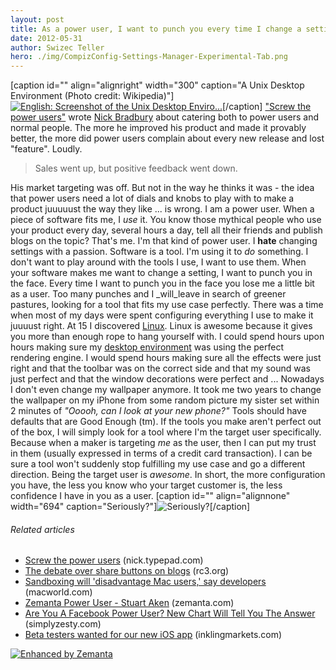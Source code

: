 ```yaml
---
layout: post
title: As a power user, I want to punch you every time I change a setting
date: 2012-05-31
author: Swizec Teller
hero: ./img/CompizConfig-Settings-Manager-Experimental-Tab.png
---
```


\[caption id="" align="alignright" width="300" caption="A Unix Desktop Environment (Photo credit: Wikipedia)"][![English: Screenshot of the Unix Desktop Enviro...](http://upload.wikimedia.org/wikipedia/commons/thumb/b/b7/UDE_Screenshot.jpg/300px-UDE_Screenshot.jpg "English: Screenshot of the Unix Desktop Enviro...")](http://commons.wikipedia.org/wiki/File:UDE_Screenshot.jpg)\[/caption] ["Screw the power users"](http://nick.typepad.com/blog/2012/05/screw-the-power-users.html) wrote [Nick Bradbury](http://nick.typepad.com/ "Nick Bradbury") about catering both to power users and normal people. The more he improved his product and made it provably better, the more did power users complain about every new release and lost "feature". Loudly.

> Sales went up, but positive feedback went down.

His market targeting was off. But not in the way he thinks it was - the idea that power users need a lot of dials and knobs to play with to make a product juuuuust the way they like ... is wrong. I am a power user. When a piece of software fits me, I _use_ it. You know those mythical people who use your product every day, several hours a day, tell all their friends and publish blogs on the topic? That's me. I'm that kind of power user. I **hate** changing settings with a passion. Software is a tool. I'm using it to _do_ something. I don't want to play around with the tools I use, I want to use them. When your software makes me want to change a setting, I want to punch you in the face. Every time I want to punch you in the face you lose me a little bit as a user. Too many punches and I _will_leave in search of greener pastures, looking for a tool that fits my use case perfectly. There was a time when most of my days were spent configuring everything I use to make it juuuust right. At 15 I discovered [Linux](http://en.wikipedia.org/wiki/Linux "Linux"). Linux is awesome because it gives you more than enough rope to hang yourself with. I could spend hours upon hours making sure my [desktop environment](http://en.wikipedia.org/wiki/Desktop_environment "Desktop environment") was using the perfect rendering engine. I would spend hours making sure all the effects were just right and that the toolbar was on the correct side and that my sound was just perfect and that the window decorations were perfect and ... Nowadays I don't even change my wallpaper anymore. It took me two years to change the wallpaper on my iPhone from some random picture my sister set within 2 minutes of _"Ooooh, can I look at your new phone?"_ Tools should have defaults that are Good Enough (tm). If the tools you make aren't perfect out of the box, I will simply look for a tool where I'm the target user specifically. Because when a maker is targeting _me_ as the user, then I can put my trust in them (usually expressed in terms of a credit card transaction). I can be sure a tool won't suddenly stop fulfilling my use case and go a different direction. Being the target user is _awesome_. In short, the more configuration you have, the less you know who your target customer is, the less confidence I have in you as a user. \[caption id="" align="alignnone" width="694" caption="Seriously?"]![Seriously?](./img/CompizConfig-Settings-Manager-Experimental-Tab.png "Seriously?")\[/caption]

###### Related articles

-   [Screw the power users](http://nick.typepad.com/blog/2012/05/screw-the-power-users.html) (nick.typepad.com)
-   [The debate over share buttons on blogs](http://rc3.org/2012/05/30/the-debate-over-share-buttons-on-blogs/) (rc3.org)
-   [Sandboxing will 'disadvantage Mac users,' say developers](http://www.macworld.com/article/1166997/sandboxing_will_disadvantage_mac_users_say_developers.html) (macworld.com)
-   [Zemanta Power User - Stuart Aken](http://www.zemanta.com/blog/zemanta-power-user-stuart-aken-2/) (zemanta.com)
-   [Are You A Facebook Power User? New Chart Will Tell You The Answer](http://www.simplyzesty.com/facebook/are-you-a-facebook-power-user-new-chart-will-tell-you-the-answer/) (simplyzesty.com)
-   [Beta testers wanted for our new iOS app](http://blog.inklingmarkets.com/2012/05/beta-testers-wanted-for-our-new-ios-app.html) (inklingmarkets.com)

[![Enhanced by Zemanta](http://img.zemanta.com/zemified_e.png?x-id=40940726-a223-486f-836f-3fad844b6ac3)](http://www.zemanta.com/?px "Enhanced by Zemanta")
